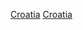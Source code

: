 {{Portal box|克羅埃西亞|體育運動}}
{{Year by category
|m = 2
|c = 0
|d = 1
|y = 5
|cat     = 克羅埃西亞體育
|sortkey = 體育
|parent  = 各年份克羅埃西亞體育
|subcat  = 2015年克羅埃西亞
}}
[[Category:2015年各國體育|Croatia]]
[[Category:2015年歐洲體育|Croatia]]